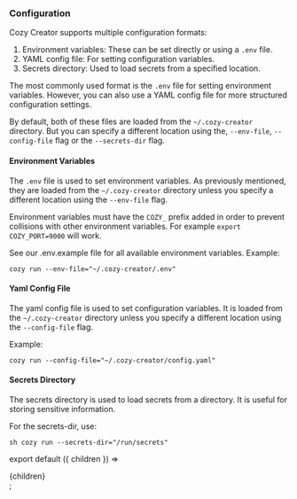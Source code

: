 ### Configuration

Cozy Creator supports multiple configuration formats:

1. Environment variables: These can be set directly or using a `.env` file.
2. YAML config file: For setting configuration variables.
3. Secrets directory: Used to load secrets from a specified location.

The most commonly used format is the `.env` file for setting environment variables. However, you can also use a YAML config file for more structured configuration settings.

By default, both of these files are loaded from the `~/.cozy-creator` directory. But you can specify a different location using the, `--env-file`, `--config-file` flag or the `--secrets-dir` flag.

#### Environment Variables

The `.env` file is used to set environment variables. As previously mentioned, they are loaded from the `~/.cozy-creator` directory unless you specify a different location using the `--env-file` flag.

Environment variables must have the `COZY_` prefix added in order to prevent collisions with other environment variables. For example `export COZY_PORT=9000` will work.

See our .env.example file for all available environment variables. Example:

``` cozy run --env-file="~/.cozy-creator/.env" ```

#### Yaml Config File

The yaml config file is used to set configuration variables. It is loaded from the `~/.cozy-creator` directory unless you specify a different location using the `--config-file` flag.

Example:

``` cozy run --config-file="~/.cozy-creator/config.yaml" ```

#### Secrets Directory

The secrets directory is used to load secrets from a directory. It is useful for storing sensitive information.

For the secrets-dir, use:

```sh cozy run --secrets-dir="/run/secrets" ```

export default ({ children }) => <div className="prose dark">{children}</div>;
